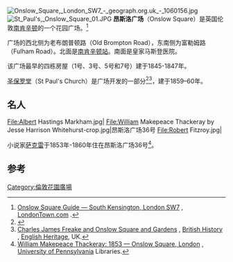 [[File:Onslow_Square,_London_SW7_-_geograph.org.uk_-_1060156.jpg|thumb]]
[[File:St_Paul's,_Onslow_Square_01.JPG|thumb]]
'''昂斯洛广场'''（Onslow Square）是英国伦敦[[南肯辛顿|南肯辛顿]]的一个花园广场。<ref>[http://www.londontown.com/LondonStreets/onslow_square_599.html Onslow Square Guide — South Kensington, London SW7] {{Wayback|url=http://www.londontown.com/LondonStreets/onslow_square_599.html |date=20210205161307 }}, [http://www.londontown.com/ LondonTown.com] {{Wayback|url=http://www.londontown.com/ |date=20160422090049 }}.</ref>

广场的西北侧为老布朗普顿路（Old Brompton Road），东南侧为富勒姆路（Fulham Road）。北面是[[南肯辛顿站|南肯辛顿站]]。南面是皇家马斯登医院。

该广场最早的四栋房屋（1号、3号、5号和7号）建于1845-1847年。

[[圣保罗堂_(昂斯洛广场)|圣保罗堂]]（St Paul's Church）是广场开发的一部分<ref>{{cite web |url=http://www.htb.org.uk/history |publisher=Holy Trinity Brompton |title=Holy Trinity Brompton — History: A Church for a Community |date=2010-08-01 |access-date=2016-04-19 |archive-url=https://web.archive.org/web/20100323063149/http://www.htb.org.uk/history |archive-date=2010-03-23 |dead-url=yes }}</ref><ref>[http://www.british-history.ac.uk/report.aspx?compid=50012#s1 Charles James Freake and Onslow Square and Gardens] {{Wayback|url=http://www.british-history.ac.uk/report.aspx?compid=50012#s1 |date=20141129113632 }}, [http://www.british-history.ac.uk/ British History] {{Wayback|url=http://www.british-history.ac.uk/ |date=20110223025617 }}, [[English_Heritage|English Heritage]], UK.</ref>，建于1859–60年。

==名人==
<gallery>
File:Albert Hastings Markham.jpg|
File:William Makepeace Thackeray by Jesse Harrison Whitehurst-crop.jpg|昂斯洛广场36号
File:Robert Fitzroy.jpg|
</gallery>
小说家[[萨克雷|萨克雷]]于1853年-1860年住在昂斯洛广场36号<ref>[http://www.library.upenn.edu/collections/rbm/photos/biswanger/thackeray-1853.html William Makepeace Thackeray: 1853 — Onslow Square, London] {{Wayback|url=http://www.library.upenn.edu/collections/rbm/photos/biswanger/thackeray-1853.html |date=20160303220638 }}, [[University_of_Pennsylvania|University of Pennsylvania]] Libraries.</ref>。
 
== 参考 ==
{{reflist}}
{{coord |51|29|33|N|0|10|25|W|type:landmark_region:GB-KEC|display=title}}
[[Category:倫敦花園廣場|Category:倫敦花園廣場]]
